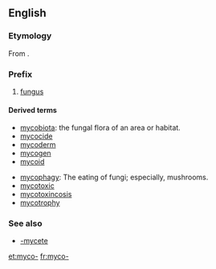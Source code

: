 ==English==

===Etymology===
From {{etyl|grc|en}} {{m|grc|μύκης}}.

===Prefix===
{{head|en|prefix}}

# {{label|en|biology}} [[fungus]]

====Derived terms====
{{prefixsee|en}}

{{rel-top|terms that begin with ''myco-''}}
* [[mycobiota]]: the fungal flora of an area or habitat.
* [[mycocide]]
* [[mycoderm]]
* [[mycogen]]
* [[mycoid]]
{{rel-mid}}
* [[mycophagy]]: The eating of fungi; especially, mushrooms.
* [[mycotoxic]]
* [[mycotoxincosis]]
* [[mycotrophy]]
{{rel-bottom}}

===See also===
* [[-mycete]]

[[et:myco-]]
[[fr:myco-]]